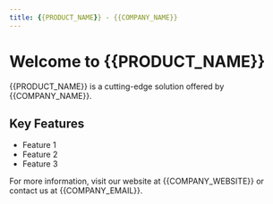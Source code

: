 ```yaml
---
title: {{PRODUCT_NAME}} - {{COMPANY_NAME}}
---
```


# Welcome to {{PRODUCT_NAME}}

{{PRODUCT_NAME}} is a cutting-edge solution offered by {{COMPANY_NAME}}. 

## Key Features

- Feature 1
- Feature 2
- Feature 3

For more information, visit our website at {{COMPANY_WEBSITE}} or contact us at {{COMPANY_EMAIL}}.